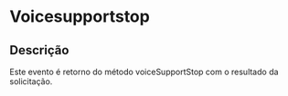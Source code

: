 # Voicesupportstop

## Descrição

Este evento é retorno do método voiceSupportStop com o resultado da solicitação.
